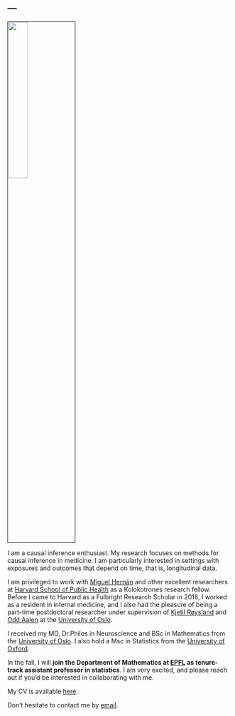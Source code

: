 ---
---
<meta name="google-site-verification" content="2mvUxfkobP5t2N6E9uEXcrff30k5lBEEbT2svuUXoPE" />

<link rel="stylesheet" href="styles.css" type="text/css">

<img src="cvbildeMJS.jpg" style="width:30%; border:0.1px solid; margin-right: 30 px; ; margin-left: 30 px" align="center">

I am a causal inference enthusiast. My research focuses on methods for causal inference in medicine. I am particularly interested in settings with exposures and outcomes that depend on time, that is, longitudinal data. 

I am privileged to work with [Miguel Hernán](https://www.hsph.harvard.edu/miguel-hernan/) and other excellent researchers at [Harvard School of Public Health](https://www.hsph.harvard.edu/) as a Kolokotrones research fellow. Before I came to Harvard as a Fulbright Research Scholar in 2018, I worked as a resident in internal medicine, and I also had the pleasure of being a part-time postdoctoral researcher under supervision of [Kjetil Røysland](https://www.med.uio.no/imb/english/people/aca/roysland/) and [Odd Aalen](https://www.med.uio.no/imb/english/people/aca/oaalen/) at the [University of Oslo](/https://www.uio.no/english/).

I received my MD, Dr.Philos in Neuroscience and BSc in Mathematics from the [University of Oslo](/https://www.uio.no/english/). I also hold a Msc in Statistics from the [University of Oxford](http://www.ox.ac.uk/).

In the fall, I will **join the Department of Mathematics at [EPFL](https://www.epfl.ch/schools/sb/research/math/research/statistics/) as tenure-track assistant professor in statistics**. I am very excited, and please reach out if you'd be interested in collaborating with me.

My CV is available [here](CV_Stensrud.pdf).

Don't hesitate to contact me by [email](contact.html).